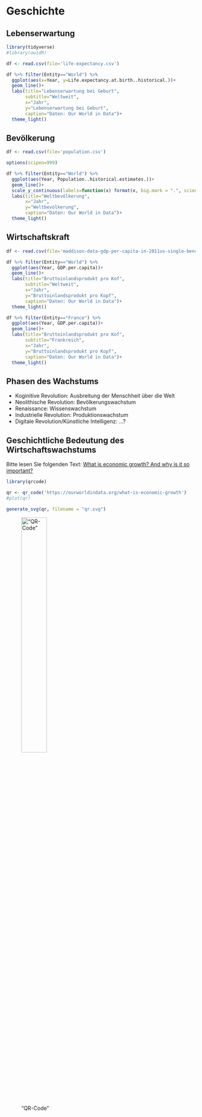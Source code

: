 # Geschichte

## Lebenserwartung

```r

library(tidyverse)
#library(owidR)

df <- read.csv(file='life-expectancy.csv')

df %>% filter(Entity=="World") %>% 
  ggplot(aes(x=Year, y=Life.expectancy.at.birth..historical.))+
  geom_line()+
  labs(title="Lebenserwartung bei Geburt",
       subtitle="Weltweit",
       x="Jahr",
       y="Lebenserwartung bei Geburt",
       caption="Daten: Our World in Data")+
  theme_light()

```

## Bevölkerung

```r

df <- read.csv(file='population.csv')

options(scipen=999)

df %>% filter(Entity=="World") %>% 
  ggplot(aes(Year, Population..historical.estimates.))+
  geom_line()+
  scale_y_continuous(labels=function(x) format(x, big.mark = ".", scientific = FALSE))+
  labs(title="Weltbevölkerung",
       x="Jahr",
       y="Weltbevölkerung",
       caption="Daten: Our World in Data")+
  theme_light()


```

## Wirtschaftskraft

```r

df <- read.csv(file='maddison-data-gdp-per-capita-in-2011us-single-benchmark.csv')

df %>% filter(Entity=="World") %>% 
  ggplot(aes(Year, GDP.per.capita))+
  geom_line()+
  labs(title="Bruttoinlandsprodukt pro Kof",
       subtitle="Weltweit",
       x="Jahr",
       y="Bruttoinlandsprodukt pro Kopf",
       caption="Daten: Our World in Data")+
  theme_light()

df %>% filter(Entity=="France") %>% 
  ggplot(aes(Year, GDP.per.capita))+
  geom_line()+
  labs(title="Bruttoinlandsprodukt pro Kof",
       subtitle="Frankreich",
       x="Jahr",
       y="Bruttoinlandsprodukt pro Kopf",
       caption="Daten: Our World in Data")+
  theme_light()


```


## Phasen des Wachstums

[spontane Idee]::

- Koginitive Revolution: Ausbreitung der Menschheit über die Welt
- Neolithische Revolution: Bevölkerungswachstum
- Renaissance: Wissenswachstum
- Industrielle Revolution: Produktionswachstum
- Digitale Revolution/Künstliche Intelligenz: $\dots$?

## Geschichtliche Bedeutung des Wirtschaftswachstums

Bitte lesen Sie folgenden Text: [What is economic growth? And why is it so important?](https://ourworldindata.org/what-is-economic-growth)

```r
library(qrcode)

qr <- qr_code('https://ourworldindata.org/what-is-economic-growth')
#plot(qr)

generate_svg(qr, filename = "qr.svg")

```


 !["QR-Code"](qr.svg){width="40%"} 